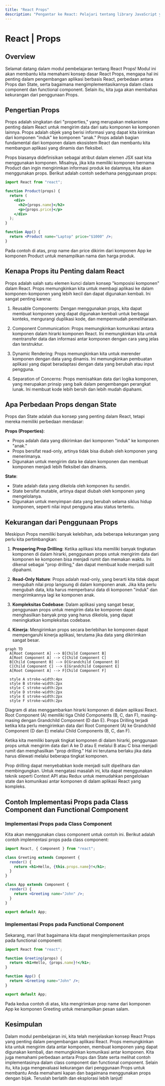 ```yaml
---
title: "React Props"
description: "Pengantar ke React: Pelajari tentang library JavaScript yang populer untuk membuat antarmuka pengguna yang interaktif dan responsif."
---
```


# React | Props

## Overview

Selamat datang dalam modul pembelajaran tentang React Props! Modul ini akan membantu kita memahami konsep dasar React Props, mengapa hal ini penting dalam pengembangan aplikasi berbasis React, perbedaan antara Props dan State, serta bagaimana mengimplementasikannya dalam class component dan functional component. Selain itu, kita juga akan membahas kekurangan dari penggunaan Props.

## Pengertian Props

Props adalah singkatan dari "properties," yang merupakan mekanisme penting dalam React untuk mengirim data dari satu komponen ke komponen lainnya. Props adalah objek yang berisi informasi yang dapat kita kirimkan dari komponen "induk" ke komponen "anak." Props adalah bagian fundamental dari komponen dalam ekosistem React dan membantu kita membangun aplikasi yang dinamis dan fleksibel.

Props biasanya didefinisikan sebagai atribut dalam elemen JSX saat kita menggunakan komponen. Misalnya, jika kita memiliki komponen bernama Product dan ingin mengirimkan informasi produk ke dalamnya, kita akan menggunakan props. Berikut adalah contoh sederhana penggunaan props:

```jsx copy
import React from "react";

function Product(props) {
  return (
    <div>
      <h2>{props.name}</h2>
      <p>{props.price}</p>
    </div>
  );
}

function App() {
  return <Product name="Laptop" price="$1000" />;
}
```

Pada contoh di atas, prop name dan price dikirim dari komponen App ke komponen Product untuk menampilkan nama dan harga produk.

## Kenapa Props itu Penting dalam React

Props adalah salah satu elemen kunci dalam konsep "komposisi komponen" dalam React. Props memungkinkan kita untuk membagi aplikasi ke dalam komponen-komponen yang lebih kecil dan dapat digunakan kembali. Ini sangat penting karena:

1. Reusable Components: Dengan menggunakan props, kita dapat membuat komponen yang dapat digunakan kembali untuk berbagai konteks, mengurangi duplikasi kode, dan mempermudah pemeliharaan.

2. Component Communication: Props memungkinkan komunikasi antara komponen dalam hirarki komponen React. Ini memungkinkan kita untuk mentransfer data dan informasi antar komponen dengan cara yang jelas dan terstruktur.

3. Dynamic Rendering: Props memungkinkan kita untuk merender komponen dengan data yang dinamis. Ini memungkinkan pembuatan aplikasi yang dapat beradaptasi dengan data yang berubah atau input pengguna.

4. Separation of Concerns: Props memisahkan data dari logika komponen, yang merupakan prinsip yang baik dalam pengembangan perangkat lunak. Ini membuat kode lebih bersih dan lebih mudah dipahami.

## Apa Perbedaan Props dengan State

Props dan State adalah dua konsep yang penting dalam React, tetapi mereka memiliki perbedaan mendasar:

**Props (Properties)**:

- Props adalah data yang dikirimkan dari komponen "induk" ke komponen "anak."
- Props bersifat read-only, artinya tidak bisa diubah oleh komponen yang menerimanya.
- Digunakan untuk mengirim data ke dalam komponen dan membuat komponen menjadi lebih fleksibel dan dinamis.

**State**:

- State adalah data yang dikelola oleh komponen itu sendiri.
- State bersifat mutable, artinya dapat diubah oleh komponen yang mengelolanya.
- Digunakan untuk menyimpan data yang berubah selama siklus hidup komponen, seperti nilai input pengguna atau status tertentu.

## Kekurangan dari Penggunaan Props

Meskipun Props memiliki banyak kelebihan, ada beberapa kekurangan yang perlu kita pertimbangkan:

1. **Prospering Prop Drilling**: Ketika aplikasi kita memiliki banyak tingkatan komponen di dalam hirarki, penggunaan props untuk mengirim data dari komponen ke komponen bisa menjadi rumit dan memakan waktu. Ini dikenal sebagai "prop drilling," dan dapat membuat kode menjadi sulit dipahami.

2. **Read-Only Nature**: Props adalah read-only, yang berarti kita tidak dapat mengubah nilai prop langsung di dalam komponen anak. Jika kita perlu mengubah data, kita harus memperbarui data di komponen "induk" dan mengirimkannya lagi ke komponen anak.

3. **Kompleksitas Codebase**: Dalam aplikasi yang sangat besar, penggunaan props untuk mengirim data ke komponen dapat menghasilkan banyak prop yang harus dikelola, yang dapat meningkatkan kompleksitas codebase.

4. **Kinerja**: Mengirimkan props secara berlebihan ke komponen dapat mempengaruhi kinerja aplikasi, terutama jika data yang dikirimkan sangat besar.

```mermaid
graph TD
  A[Root Component A] --> B[Child Component B]
  A[Root Component A] --> C[Child Component C]
  B[Child Component B] --> D[Grandchild Component D]
  C[Child Component C] --> E[Grandchild Component E]
  A[Root Component A] --> F[Child Component F]

  style A stroke-width:4px
  style B stroke-width:2px
  style C stroke-width:2px
  style D stroke-width:2px
  style E stroke-width:2px
  style F stroke-width:2px
```

Diagram di atas menggambarkan hirarki komponen di dalam aplikasi React. Root Component (A) memiliki tiga Child Components (B, C, dan F), masing-masing dengan Grandchild Component (D dan E). Props Drilling terjadi ketika kita perlu mengirimkan data dari Root Component (A) ke Grandchild Component (D dan E) melalui Child Components (B, C, dan F).

Ketika kita memiliki banyak tingkat komponen di dalam hirarki, penggunaan props untuk mengirim data dari A ke D atau E melalui B atau C bisa menjadi rumit dan menghasilkan "prop drilling." Hal ini terutama berlaku jika data harus dilewati melalui beberapa tingkat komponen.

Prop drilling dapat menyebabkan kode menjadi sulit dipelihara dan membingungkan. Untuk mengatasi masalah ini, kita dapat menggunakan teknik seperti Context API atau Redux untuk memudahkan pengelolaan state dan komunikasi antar komponen di dalam aplikasi React yang kompleks.

## Contoh Implementasi Props pada Class Component dan Functional Component

### Implementasi Props pada Class Component

Kita akan menggunakan class component untuk contoh ini. Berikut adalah contoh implementasi props pada class component:

```jsx copy
import React, { Component } from "react";

class Greeting extends Component {
  render() {
    return <h1>Hello, {this.props.name}!</h1>;
  }
}

class App extends Component {
  render() {
    return <Greeting name="John" />;
  }
}

export default App;
```

### Implementasi Props pada Functional Component

Sekarang, mari lihat bagaimana kita dapat mengimplementasikan props pada functional component:

```jsx copy
import React from "react";

function Greeting(props) {
  return <h1>Hello, {props.name}!</h1>;
}

function App() {
  return <Greeting name="John" />;
}

export default App;
```

Pada kedua contoh di atas, kita mengirimkan prop name dari komponen App ke komponen Greeting untuk menampilkan pesan salam.

## Kesimpulan

Dalam modul pembelajaran ini, kita telah menjelaskan konsep React Props yang penting dalam pengembangan aplikasi React. Props memungkinkan kita untuk mengirim data antar komponen, membuat komponen yang dapat digunakan kembali, dan memungkinkan komunikasi antar komponen. Kita juga memahami perbedaan antara Props dan State serta melihat contoh implementasinya dalam class component dan functional component. Selain itu, kita juga mengevaluasi kekurangan dari penggunaan Props untuk membantu Anda memahami kapan dan bagaimana menggunakan props dengan bijak. Teruslah berlatih dan eksplorasi lebih lanjut!
